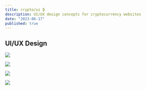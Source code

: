```yaml
---
title: crypto/ui ₿
description: UI/UX design concepts for cryptocurrency websites
date: "2023-06-17"
published: true
---
```


## UI/UX Design

![](/bitcoin-UI.png)

![](/ethereum-UI.png)

![](/doge-UI.png)

![](/avalanche-UI.png)
